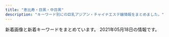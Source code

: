 ```yaml
---
title: "恵比寿・目黒・中目黒"
description: "キーワード別にの巨乳アジアン・チャイナエステ嬢情報をまとめました。"
---
```


新着画像と新着キーワードをまとめています。
2021年05月18日の情報です。

<DmmAffiliateIns />
<KeywordTable
  shops={
    [
    {
        "url": "http://iyashi-kokoro.info/",
        "station": "JR\u76ee\u9ed2\u99c5\u6771\u53e3",
        "keywords": {
            "C": 7,
            "D": 40,
            "87": 3,
            "88": 7,
            "85": 5,
            "86": 38,
            "E": 13
        },
        "img_links": [
            "http://iyashi-kokoro.info/i/img/st50.jpg",
            "http://iyashi-kokoro.info/img/st62.jpg",
            "http://iyashi-kokoro.info/img/s62.jpg",
            "http://iyashi-kokoro.info/i/img/r3.jpg",
            "http://iyashi-kokoro.info/i/img/r1.jpg",
            "http://iyashi-kokoro.info/i/img/r4.jpg",
            "http://iyashi-kokoro.info/i/img/st29.jpg",
            "http://iyashi-kokoro.info/img/st42.jpg",
            "http://iyashi-kokoro.info/img/s18.jpg",
            "http://iyashi-kokoro.info/img/st52.jpg",
            "http://iyashi-kokoro.info/i/img/st40.jpg",
            "http://iyashi-kokoro.info/img/st59.jpg",
            "http://iyashi-kokoro.info/img/s65.jpg",
            "http://iyashi-kokoro.info/i/img/s1.jpg",
            "http://iyashi-kokoro.info/img/st64.jpg",
            "http://iyashi-kokoro.info/img/st57.jpg",
            "http://iyashi-kokoro.info/img/st46.jpg",
            "http://iyashi-kokoro.info/i/img/r2.jpg",
            "http://iyashi-kokoro.info/img/s63.jpg",
            "http://iyashi-kokoro.info/img/st49.jpg",
            "http://iyashi-kokoro.info/i/img/st56.jpg",
            "http://iyashi-kokoro.info/img/s59.jpg",
            "http://iyashi-kokoro.info/img/st61.jpg",
            "http://iyashi-kokoro.info/i/img/st58.jpg",
            "http://iyashi-kokoro.info/img/st60.jpg",
            "http://iyashi-kokoro.info/img/st51.jpg",
            "http://iyashi-kokoro.info/img/s58.jpg",
            "http://iyashi-kokoro.info/i/img/st43.jpg",
            "http://iyashi-kokoro.info/img/st32.jpg",
            "http://iyashi-kokoro.info/img/st50.jpg",
            "http://iyashi-kokoro.info/i/img/st41.jpg",
            "http://iyashi-kokoro.info/i/img/st51.jpg",
            "http://iyashi-kokoro.info/img/st29.jpg",
            "http://iyashi-kokoro.info/i/img/st54.jpg",
            "http://iyashi-kokoro.info/i/img/st52.jpg",
            "http://iyashi-kokoro.info/img/fla.jpg",
            "http://iyashi-kokoro.info/i/img/s3.jpg",
            "http://iyashi-kokoro.info/i/img/st59.jpg",
            "http://iyashi-kokoro.info/img/st40.jpg",
            "http://iyashi-kokoro.info/i/img/st57.jpg",
            "http://iyashi-kokoro.info/img/s57.jpg",
            "http://iyashi-kokoro.info/i/img/st63.jpg",
            "http://iyashi-kokoro.info/img/cam.jpg",
            "http://iyashi-kokoro.info/img/st53.jpg",
            "http://iyashi-kokoro.info/i/img/st65.jpg",
            "http://iyashi-kokoro.info/i/img/st49.jpg",
            "http://iyashi-kokoro.info/img/st44.jpg",
            "http://iyashi-kokoro.info/i/img/st62.jpg",
            "http://iyashi-kokoro.info/img/botton.jpg",
            "http://iyashi-kokoro.info/img/st39.jpg",
            "http://iyashi-kokoro.info/img/st58.jpg",
            "http://iyashi-kokoro.info/i/img/st60.jpg",
            "http://iyashi-kokoro.info/img/s55.jpg",
            "http://iyashi-kokoro.info/img/s56.jpg",
            "http://iyashi-kokoro.info/i/img/s2.jpg",
            "http://iyashi-kokoro.info/img/mo.png",
            "http://iyashi-kokoro.info/i/img/st20.jpg",
            "http://iyashi-kokoro.info/i/img/st53.jpg",
            "http://iyashi-kokoro.info/i/img/st42.jpg",
            "http://iyashi-kokoro.info/i/img/r6.jpg",
            "http://iyashi-kokoro.info/img/s60.jpg",
            "http://iyashi-kokoro.info/i/img/st39.jpg",
            "http://iyashi-kokoro.info/img/s54.jpg",
            "http://iyashi-kokoro.info/img/st41.jpg",
            "http://iyashi-kokoro.info/i/img/st55.jpg",
            "http://iyashi-kokoro.info/img/st54.jpg",
            "http://iyashi-kokoro.info/img/st55.jpg",
            "http://iyashi-kokoro.info/i/img/s4.jpg",
            "http://iyashi-kokoro.info/img/st65.jpg",
            "http://iyashi-kokoro.info/i/img/st64.jpg",
            "http://iyashi-kokoro.info/i/img/st61.jpg",
            "http://iyashi-kokoro.info/img/st63.jpg",
            "http://iyashi-kokoro.info/img/s61.jpg",
            "http://iyashi-kokoro.info/i/img/st44.jpg",
            "http://iyashi-kokoro.info/img/st20.jpg",
            "http://iyashi-kokoro.info/img/st56.jpg",
            "http://iyashi-kokoro.info/img/st43.jpg",
            "http://iyashi-kokoro.info/i/img/st32.jpg",
            "http://iyashi-kokoro.info/img/s64.jpg",
            "http://iyashi-kokoro.info/i/img/r5.jpg"
        ],
        "name": "\u307f\u3086\u304d"
    },
    {
        "station": "JR\u6075\u6bd4\u5bff\u99c5\u897f\u53e3",
        "img_links": [
            "http://hi-msg.com/tonton/images/slider/slide1.png",
            "http://hi-msg.com/tonton/images/r4.jpg",
            "http://hi-msg.com/tonton/images/an_6_01.jpg",
            "http://hi-msg.com/tonton/images/staff_images/st1.jpg",
            "http://hi-msg.com/tonton/images/staff_images/st4.jpg",
            "http://hi-msg.com/tonton/images/fbb.jpg",
            "http://hi-msg.com/tonton/images/r2.jpg",
            "http://hi-msg.com/tonton/images/an_1_01.jpg",
            "http://hi-msg.com/tonton/images/slider/slide3s.png",
            "http://hi-msg.com/tonton/images/index-1.jpg",
            "http://hi-msg.com/tonton/images/r3.jpg",
            "http://hi-msg.com/tonton/images/staff_images/st3.jpg",
            "http://hi-msg.com/tonton/images/an_1_02.jpg",
            "http://hi-msg.com/tonton/images/staff_images/st5.jpg",
            "http://hi-msg.com/tonton/images/slider/slide2s.png",
            "http://hi-msg.com/tonton/images/index_01.jpg",
            "http://hi-msg.com/tonton/images/an_4_02.jpg",
            "http://hi-msg.com/tonton/images/an_2_01.jpg",
            "http://hi-msg.com/tonton/images/an_5_01.jpg",
            "http://hi-msg.com/tonton/images/an_3_01.jpg",
            "http://hi-msg.com/tonton/images/eve1.png",
            "http://hi-msg.com/tonton/images/an_4_01.jpg",
            "http://hi-msg.com/tonton/images/slider/slide1s.png",
            "http://hi-msg.com/tonton/images/an_6_02.jpg",
            "http://hi-msg.com/tonton/images/slider/slide2.png",
            "http://hi-msg.com/tonton/images/sys1.jpg",
            "http://hi-msg.com/tonton/images/an_2_02.jpg",
            "http://hi-msg.com/tonton/images/staff_images/sl.png",
            "http://hi-msg.com/tonton/images/an_3_02.jpg",
            "http://hi-msg.com/tonton/images/staff_images/st2.jpg",
            "http://hi-msg.com/tonton/images/r1.jpg",
            "http://hi-msg.com/tonton/images/qr.jpg",
            "http://hi-msg.com/tonton/images/index-2.jpg",
            "http://hi-msg.com/tonton/images/an_5_02.jpg",
            "http://hi-msg.com/tonton/images/slider/slide3.png"
        ],
        "keywords": {
            "D": 19,
            "C": 7,
            "85": 7,
            "86": 17,
            "83": 7,
            "E": 5
        },
        "url": "http://hi-msg.com/tonton/",
        "name": "\u30c8\u30f3\u30c8\u30f3"
    },
    {
        "url": "https://meguro-babel.com/",
        "station": "JR\u76ee\u9ed2\u99c5\u6771\u53e3",
        "keywords": {},
        "img_links": [
            "https://meguro-babel.com/girl/21.jpg",
            "https://meguro-babel.com/images/room/photo03.jpg",
            "https://meguro-babel.com/topics/img/157-1.jpg",
            "https://meguro-babel.com/girl/15.jpg",
            "https://meguro-babel.com/girl/7.jpg",
            "https://meguro-babel.com/topics/img/156-1.jpg",
            "https://meguro-babel.com/girl/9.jpg",
            "https://meguro-babel.com/topics/img/145-1.jpg",
            "https://meguro-babel.com/girl/1.jpg",
            "https://meguro-babel.com/girl/5.jpg",
            "https://meguro-babel.com/girl/4.jpg",
            "https://meguro-babel.com/images/qr.jpg",
            "https://meguro-babel.com/images/room/photo01.jpg",
            "https://meguro-babel.com/images/img_1.jpg",
            "https://meguro-babel.com/images/room/photo02.jpg",
            "https://meguro-babel.com/images/topimg4.jpg",
            "https://meguro-babel.com/girl/24.jpg",
            "https://meguro-babel.com/images/room/photo04.jpg",
            "https://meguro-babel.com/girl/8.jpg"
        ],
        "name": "\u30d0\u30d9\u30eb"
    },
    {
        "name": "Victoria\u30fb\u30d3\u30af\u30c8\u30ea\u30a2",
        "station": "JR\u76ee\u9ed2\u99c5\u6771\u53e3",
        "keywords": {
            "D": 20,
            "F": 1,
            "G": 1,
            "83": 7,
            "86": 10,
            "89": 1,
            "C": 8,
            "93": 1,
            "E": 3,
            "82": 2,
            "87": 4,
            "85": 8
        },
        "url": "http://victoria.tyo.cm/",
        "img_links": [
            "http://victoria.tyo.cm/photos/sites/13/2018/12/2018121502493953.jpg",
            "https://www.a-side.com/ad/koko/include/banner/koko_125x125.png",
            "http://victoria.tyo.cm/photos/sites/13/2019/02/2019022703022355.jpg",
            "http://victoria.tyo.cm/photos/sites/13/2018/12/2018121502493814.jpg",
            "http://victoria.tyo.cm/images/room2.jpg",
            "http://victoria.tyo.cm/photos/sites/13/2019/04/2019041807165826.jpg",
            "http://victoria.tyo.cm/photos/sites/13/2019/12/2019120904521737.jpg",
            "http://victoria.tyo.cm/photos/sites/13/2020/10/2020100803550565.jpg",
            "http://victoria.tyo.cm/photos/sites/13/2020/02/2020021307433041.jpg",
            "http://victoria.tyo.cm/images/s_staff.png",
            "http://victoria.tyo.cm/photos/sites/13/2020/01/2020012005552181.jpg",
            "http://victoria.tyo.cm/images/room4.jpg",
            "http://victoria.tyo.cm/images/mobile.jpg",
            "http://victoria.tyo.cm/photos/sites/13/2018/12/2018121502493879.jpg",
            "http://victoria.tyo.cm/photos/sites/13/2019/12/2019120106181894.jpg",
            "http://victoria.tyo.cm/photos/sites/13/2019/06/2019061005275095.jpg",
            "http://victoria.tyo.cm/images/news.jpg",
            "http://victoria.tyo.cm/photos/sites/13/2020/02/202002030340133.jpg",
            "http://victoria.tyo.cm/photos/sites/13/2019/08/2019080607062415.jpg",
            "http://victoria.tyo.cm/images/room1.jpg",
            "http://victoria.tyo.cm/photos/sites/13/2019/01/2019012509534353.jpg",
            "http://victoria.tyo.cm/photos/sites/13/2019/02/2019021206543056.jpg",
            "http://victoria.tyo.cm/photos/sites/13/2019/01/2019010506292922.jpg",
            "http://victoria.tyo.cm/photos/sites/13/2019/10/2019100904082968.jpg",
            "http://victoria.tyo.cm/images/pick.jpg",
            "http://victoria.tyo.cm/photos/sites/13/2018/12/2018122904411765.jpg",
            "http://victoria.tyo.cm/photos/sites/13/2019/12/2019120406433710.jpg",
            "http://victoria.tyo.cm/photos/sites/13/2018/12/2018122904422525.jpg",
            "http://victoria.tyo.cm/photos/sites/13/2019/07/2019070206503156.jpg",
            "http://victoria.tyo.cm/photos/sites/13/2020/02/2020020104570910.jpg",
            "http://victoria.tyo.cm/photos/sites/13/2018/12/2018122701570643.jpg",
            "http://victoria.tyo.cm/photos/sites/13/2020/01/2020012005552622.jpg",
            "http://victoria.tyo.cm/photos/sites/13/2018/12/2018122701570616.jpg",
            "http://victoria.tyo.cm/photos/sites/13/2019/10/2019100904083557.jpg",
            "http://victoria.tyo.cm/images/room3.jpg",
            "http://victoria.tyo.cm/photos/sites/13/2019/04/2019040304024424.jpg",
            "http://victoria.tyo.cm/photos/sites/13/2019/01/2019010506293526.jpg",
            "http://victoria.tyo.cm/photos/sites/13/2018/12/2018121502493847.jpg",
            "http://victoria.tyo.cm/photos/sites/13/2019/01/2019012108071242.jpg",
            "http://victoria.tyo.cm/photos/sites/13/2021/02/2021021509575615.jpg",
            "http://victoria.tyo.cm/images/top.jpg",
            "http://victoria.tyo.cm/photos/sites/13/2020/01/2020011205500461.jpg",
            "http://victoria.tyo.cm/photos/sites/13/2020/01/2020011104241542.jpg",
            "http://victoria.tyo.cm/photos/sites/13/2020/03/2020031904101259.jpg",
            "http://victoria.tyo.cm/photos/sites/13/2019/12/2019120904521188.jpg",
            "http://victoria.tyo.cm/photos/sites/13/2019/01/2019012509505197.jpg",
            "http://victoria.tyo.cm/photos/sites/13/2019/05/201905100639429.jpg",
            "http://victoria.tyo.cm/photos/sites/13/2019/02/2019021407162693.jpg",
            "http://victoria.tyo.cm/photos/sites/13/2019/10/2019101403232834.jpg",
            "http://victoria.tyo.cm/photos/sites/13/2019/01/2019011103510521.jpg",
            "http://victoria.tyo.cm/images/face.jpg"
        ]
    },
    {
        "keywords": {
            "C": 1,
            "88": 1,
            "87": 4,
            "D": 5,
            "85": 1
        },
        "url": "http://nakamegurofun.com/",
        "name": "Flower \uff5e\u30d5\u30e9\u30ef\u30fc\uff5e",
        "img_links": [
            "http://nakamegurofun.com/files/003-030964.jpg",
            "http://nakamegurofun.com/files/0064f22.jpg",
            "http://nakamegurofun.com/files/006-020964.jpg",
            "http://nakamegurofun.com/files/002-030964.jpg",
            "http://nakamegurofun.com/files/0030964.jpg",
            "http://nakamegurofun.com/files/0020964.jpg",
            "http://nakamegurofun.com/files/0034f22.jpg",
            "http://nakamegurofun.com/files/0074f22.jpg",
            "http://nakamegurofun.com/images/infotiao1.jpg",
            "http://nakamegurofun.com/images/main_bottom.png",
            "http://nakamegurofun.com/files/002-020964.jpg",
            "http://nakamegurofun.com/files/007fa9d.jpg",
            "http://nakamegurofun.com/images/shop/shop04.jpg",
            "http://nakamegurofun.com/images/s3.jpg",
            "http://nakamegurofun.com/files/007-030964.jpg",
            "http://nakamegurofun.com/images/shop/shop01.jpg",
            "http://nakamegurofun.com/files/0054f22.jpg",
            "http://nakamegurofun.com/files/002fa9d.jpg",
            "http://nakamegurofun.com/files/005fa9d.jpg",
            "http://nakamegurofun.com/files/005-020964.jpg",
            "http://nakamegurofun.com/files/008-020964.jpg",
            "http://nakamegurofun.com/images/xian.png",
            "http://nakamegurofun.com/files/0024f22.jpg",
            "http://nakamegurofun.com/files/006fa9d.jpg",
            "http://nakamegurofun.com/images/s5.jpg",
            "http://nakamegurofun.com/files/003-020964.jpg",
            "http://nakamegurofun.com/files/005-030964.jpg",
            "http://nakamegurofun.com/files/0050964.jpg",
            "http://nakamegurofun.com/files/007-020964.jpg",
            "http://nakamegurofun.com/images/s1.jpg",
            "http://nakamegurofun.com/images/service91a6.png",
            "http://nakamegurofun.com/files/0084f22.jpg",
            "http://nakamegurofun.com/files/0080964.jpg",
            "http://nakamegurofun.com/files/008fa9d.jpg",
            "http://nakamegurofun.com/images/zi_massage.png",
            "http://nakamegurofun.com/images/shop/shop03.jpg",
            "http://nakamegurofun.com/files/008-030964.jpg",
            "http://nakamegurofun.com/images/tel.png",
            "http://nakamegurofun.com/images/s4.jpg",
            "http://nakamegurofun.com/files/0070964.jpg",
            "http://nakamegurofun.com/images/shop/shop02.jpg",
            "http://nakamegurofun.com/files/0060964.jpg",
            "http://nakamegurofun.com/images/s2.jpg",
            "http://nakamegurofun.com/files/003fa9d.jpg",
            "http://nakamegurofun.com/files/006-030964.jpg",
            "http://nakamegurofun.com/images/main_top.png",
            "http://nakamegurofun.com/images/zi_staff.png"
        ],
        "station": "\u4e2d\u76ee\u9ed2\u99c5\u897f\u53e3"
    },
    {
        "url": "http://www.himawari-aroma.xyz/",
        "img_links": [
            "http://www.himawari-aroma.xyz/images/shop/1.png",
            "http://www.himawari-aroma.xyz/images/shop/4/1.jpg",
            "http://www.himawari-aroma.xyz/images/psd/off.jpg",
            "http://www.himawari-aroma.xyz/images/staff/3/ami.png",
            "http://www.himawari-aroma.xyz/images/13.png",
            "http://www.himawari-aroma.xyz/images/shop/4/2.jpg",
            "http://www.himawari-aroma.xyz/images/sys.jpg",
            "http://www.himawari-aroma.xyz/images/staff/3/mayu.png"
        ],
        "name": "\u3072\u307e\u308f\u308a",
        "keywords": {},
        "station": "JR\u6075\u6bd4\u5bff\u99c5\u897f\u53e3"
    },
    {
        "name": "\u7652\u3057\u5bb6",
        "url": "http://www.oasis.esjoho.com/",
        "keywords": {
            "D": 6,
            "C": 13,
            "86": 2,
            "87": 4,
            "85": 2
        },
        "img_links": [
            "http://www.oasis.esjoho.com/img/btn_side_mobile.jpg",
            "http://www.oasis.esjoho.com/files/004.jpg",
            "http://www.oasis.esjoho.com/files/005-02.jpg",
            "http://www.oasis.esjoho.com/files/002-02.jpg",
            "http://www.oasis.esjoho.com/img/ttl_news.png",
            "http://www.oasis.esjoho.com/files/001.jpg",
            "http://www.oasis.esjoho.com/img/btn_blog.png",
            "http://www.oasis.esjoho.com/img/tel.png",
            "http://www.oasis.esjoho.com/files/005.jpg",
            "http://www.oasis.esjoho.com/files/001-02.jpg",
            "http://www.oasis.esjoho.com/img/ttl_info.png",
            "http://www.oasis.esjoho.com/img/pickup.jpg",
            "http://www.oasis.esjoho.com/img/goback.jpg",
            "http://www.oasis.esjoho.com/files/004-02.jpg",
            "http://www.oasis.esjoho.com/files/002.jpg"
        ],
        "station": "\u897f\u5c0f\u5c71\u99c5"
    },
    {
        "name": "RelaCute \u30ea\u30e9\u30ad\u30e5\u30fc\u30c8",
        "img_links": [],
        "station": "JR\u76ee\u9ed2\u99c5\u6771\u53e3",
        "url": "http://relacute.tyo.cm/",
        "keywords": {}
    },
    {
        "keywords": {},
        "url": "http://kintsuki.este88.com/",
        "img_links": [
            "http://kintsuki.este88.com/gals/mika1.jpg",
            "http://kintsuki.este88.com/images/r02.jpg",
            "http://kintsuki.este88.com/gals/kixyoko1.jpg",
            "http://kintsuki.este88.com/gals/kana1.jpg",
            "http://kintsuki.este88.com/gals/koyuki1.jpg",
            "http://kintsuki.este88.com/gals/yuyu1.jpg",
            "http://kintsuki.este88.com/gals/kaori1.jpg",
            "http://kintsuki.este88.com/images/ph1.jpg",
            "http://kintsuki.este88.com/images/r01.jpg",
            "http://kintsuki.este88.com/images/r04.jpg",
            "http://kintsuki.este88.com/gals/momo1.jpg",
            "http://kintsuki.este88.com/gals/rina1.jpg",
            "http://kintsuki.este88.com/gals/rei1.jpg"
        ],
        "station": "JR\u76ee\u9ed2\u99c5\u6771\u53e3",
        "name": "\u91d1\u306e\u6708"
    },
    {
        "img_links": [
            "http://with-you.tyo.cm/photos/sites/6/2019/11/2019110806175615.jpg",
            "http://with-you.tyo.cm/photos/sites/6/2019/02/2019021818395644.jpg",
            "http://with-you.tyo.cm/photos/sites/6/2019/12/2019121914290846.jpg",
            "http://with-you.tyo.cm/photos/sites/6/2019/11/2019111915264046.jpg",
            "http://with-you.tyo.cm/photos/sites/6/2019/10/2019102716505281.jpg",
            "http://with-you.tyo.cm/photos/sites/6/2019/02/2019021816155116.jpg",
            "http://with-you.tyo.cm/photos/sites/6/2019/02/2019021818404723.jpg",
            "http://with-you.tyo.cm/photos/sites/6/2019/11/2019112214502832.jpg",
            "http://with-you.tyo.cm/photos/sites/6/2019/11/2019110107572662.jpg",
            "http://with-you.tyo.cm/photos/sites/6/2019/11/2019112916075124.jpg",
            "http://with-you.tyo.cm/photos/sites/6/2019/11/2019110806175734.jpg",
            "http://with-you.tyo.cm/photos/sites/6/2019/11/2019110107573374.jpg",
            "http://with-you.tyo.cm/images/s_link.jpg",
            "http://with-you.tyo.cm/images/s_staff.jpg",
            "http://with-you.tyo.cm/photos/sites/6/2019/02/2019021816145119.jpg",
            "http://with-you.tyo.cm/photos/sites/6/2019/11/2019112214503286.jpg",
            "http://with-you.tyo.cm/photos/sites/6/2019/06/2019060510455732.jpg",
            "http://with-you.tyo.cm/photos/sites/6/2020/06/2020061515330329.jpg",
            "http://with-you.tyo.cm/photos/sites/6/2019/11/2019112916080552.jpg",
            "http://with-you.tyo.cm/photos/sites/6/2019/11/2019112517122617.jpg",
            "http://with-you.tyo.cm/photos/sites/6/2019/11/2019110108001772.jpg",
            "http://with-you.tyo.cm/photos/sites/6/2019/12/2019121914290210.jpg",
            "http://with-you.tyo.cm/photos/sites/6/2020/03/2020032714573892.jpg",
            "http://with-you.tyo.cm/photos/sites/6/2020/06/2020061515324852.jpg",
            "http://with-you.tyo.cm/photos/sites/6/2019/11/2019110108002447.jpg",
            "http://with-you.tyo.cm/images/s_recuit.jpg",
            "http://with-you.tyo.cm/photos/sites/6/2019/10/2019102716505124.jpg",
            "http://with-you.tyo.cm/photos/sites/6/2019/11/2019112916075813.jpg",
            "http://with-you.tyo.cm/photos/sites/6/2019/12/2019121017051597.jpg",
            "http://with-you.tyo.cm/images/s_news.jpg",
            "http://with-you.tyo.cm/images/top.png",
            "http://with-you.tyo.cm/photos/sites/6/2019/11/2019110606012817.jpg",
            "http://with-you.tyo.cm/photos/sites/6/2019/03/2019030615474648.jpg",
            "http://with-you.tyo.cm/images/s_pick.jpg",
            "http://with-you.tyo.cm/photos/sites/6/2021/04/2021041715082929.jpg",
            "http://with-you.tyo.cm/photos/sites/6/2019/11/2019111915264240.jpg",
            "http://with-you.tyo.cm/photos/sites/6/2020/03/2020032714542799.jpg",
            "http://with-you.tyo.cm/photos/sites/6/2019/12/2019121017051599.jpg",
            "http://with-you.tyo.cm/photos/sites/6/2019/11/2019112517121980.jpg",
            "http://with-you.tyo.cm/photos/sites/6/2020/09/2020092511214697.jpg"
        ],
        "station": "JR\u76ee\u9ed2\u99c5\u6771\u53e3",
        "name": "With you\u30fb\u30a6\u30a3\u30ba\u30e6\u30fc",
        "url": "http://with-you.tyo.cm",
        "keywords": {
            "D": 18,
            "C": 36,
            "\u80f8": 2
        }
    },
    {
        "img_links": [
            "http://sakuram.jpest.net/images/c8.jpg",
            "http://sakuram.jpest.net/images/c4.jpg",
            "http://sakuram.jpest.net/images/tit_massage.jpg",
            "http://sakuramadmin.jpest.net/uploads//2021032109570330-e1616320636156.jpeg",
            "http://sakuram.jpest.net/images/sp_tit_pro.jpg",
            "http://sakuram.jpest.net/images/c9.jpg",
            "http://sakuramadmin.jpest.net/uploads//2021031911175546-e1616152759491.jpeg",
            "http://sakuramadmin.jpest.net/uploads//2021031911185719-e1616152747951.jpeg",
            "http://sakuramadmin.jpest.net/uploads//2021033115115727-e1617203531417.jpeg",
            "http://sakuram.jpest.net/images/sp_tit_new.jpg",
            "http://sakuramadmin.jpest.net/uploads//2021050608205136-e1620289297840.jpeg",
            "http://sakuram.jpest.net/images/c1.jpg",
            "http://sakuramadmin.jpest.net/uploads//2021031911082377-e1616152110616.jpeg",
            "http://sakuram.jpest.net/images/c5.jpg",
            "http://sakuram.jpest.net/images/c7.jpg",
            "http://sakuramadmin.jpest.net/uploads//2021031911072093-e1616152076234.jpeg",
            "http://sakuramadmin.jpest.net/uploads//2021033115122354-e1617203553449.jpeg",
            "http://sakuram.jpest.net/images/tit_staff.jpg",
            "http://sakuramadmin.jpest.net/uploads//2021051404342418-e1620966876658.jpeg",
            "http://sakuramadmin.jpest.net/uploads//2021031916241575-scaled.jpeg",
            "http://sakuram.jpest.net/images/acc.jpg",
            "http://sakuram.jpest.net/images/tel.png",
            "http://sakuramadmin.jpest.net/uploads//2021031911065558-e1616152029628.jpeg",
            "http://sakuramadmin.jpest.net/uploads//2021051616283953-e1621182530874.jpeg",
            "http://sakuramadmin.jpest.net/uploads//2021051616285979-e1621182557998.jpeg",
            "http://sakuram.jpest.net/images/sp_tit_pick.jpg",
            "http://sakuram.jpest.net/images/sp_tit_massage.jpg",
            "http://sakuram.jpest.net/images/tit_new.jpg",
            "http://sakuram.jpest.net/images/tit_sch.jpg",
            "http://sakuram.jpest.net/images/sp_tit_staff.jpg",
            "http://sakuram.jpest.net/images/c6.jpg",
            "http://sakuram.jpest.net/images/tit_pro.jpg",
            "http://sakuram.jpest.net/images/top.jpg",
            "http://sakuram.jpest.net/images/c3.jpg",
            "http://sakuram.jpest.net/images/c2.jpg",
            "http://sakuramadmin.jpest.net/uploads//2021031911110584-e1616152277976.jpeg"
        ],
        "url": "http://sakuram.jpest.net/",
        "station": "JR\u6075\u6bd4\u5bff\u897f\u53e3",
        "keywords": {
            "E": 1,
            "86": 1,
            "C": 1
        },
        "name": "\u685c\u6e80\u958b"
    },
    {
        "img_links": [
            "http://onlyone.tyo.cm/images/acc1.jpg",
            "http://onlyone.tyo.cm/photos/sites/5/2021/02/202102181024101.jpg",
            "http://onlyone.tyo.cm/photos/sites/5/2021/03/2021030316101626.jpg",
            "http://onlyone.tyo.cm/images/line.jpg",
            "http://onlyone.tyo.cm/photos/sites/5/2018/07/2018071709241386.jpg",
            "http://onlyone.tyo.cm/photos/sites/5/2020/02/2020022610121615.jpg",
            "http://onlyone.tyo.cm/photos/sites/5/2019/08/2019080815010066.jpg",
            "http://onlyone.tyo.cm/images/s_link.png",
            "http://onlyone.tyo.cm/photos/sites/5/2019/02/2019022310334774.jpg",
            "http://onlyone.tyo.cm/photos/sites/5/2018/09/2018092710191274.jpg",
            "http://onlyone.tyo.cm/photos/sites/5/2017/11/2017112708111797.jpg",
            "http://onlyone.tyo.cm/images/room1.jpg",
            "http://onlyone.tyo.cm/photos/sites/5/2020/06/2020060815500896.jpg",
            "http://onlyone.tyo.cm/photos/sites/5/2019/07/2019071716092046.jpg",
            "http://onlyone.tyo.cm/photos/sites/5/2019/02/2019022310345266.jpg",
            "http://onlyone.tyo.cm/photos/sites/5/2018/08/2018080308152252.jpg",
            "http://onlyone.a1.ies.bz/upload/sites/5/2021/05/2021050615551714.jpg",
            "http://onlyone.tyo.cm/images/new.jpg",
            "http://onlyone.tyo.cm/photos/sites/5/2019/12/2019120510353312.jpg",
            "http://onlyone.tyo.cm/photos/sites/5/2020/01/2020011413501066.jpg",
            "http://onlyone.tyo.cm/images/s_staff.png",
            "http://onlyone.tyo.cm/photos/sites/5/2019/06/2019060510472559.jpg",
            "http://onlyone.tyo.cm/photos/sites/5/2021/02/2021022216501749.jpg",
            "http://onlyone.tyo.cm/images/room3.jpg",
            "http://onlyone.tyo.cm/photos/sites/5/2019/11/2019110105153240.jpg",
            "http://onlyone.tyo.cm/photos/sites/5/2020/09/2020092510524025.jpg",
            "http://onlyone.tyo.cm/images/acc3.jpg",
            "http://onlyone.tyo.cm/photos/sites/5/2020/05/2020051419324761.jpg",
            "http://onlyone.tyo.cm/photos/sites/5/2020/03/2020031716151746.jpg",
            "http://onlyone.tyo.cm/photos/sites/5/2021/05/2021050615551714.jpg",
            "http://onlyone.tyo.cm/photos/sites/5/2018/03/2018031607430562.jpg",
            "http://onlyone.tyo.cm/photos/sites/5/2019/08/2019082610481667.jpg",
            "http://onlyone.tyo.cm/photos/sites/5/2019/07/201907171609201.jpg",
            "http://onlyone.tyo.cm/photos/sites/5/2019/06/2019060510384975.jpg",
            "http://onlyone.tyo.cm/photos/sites/5/2018/11/2018112110301745.jpg",
            "http://onlyone.tyo.cm/photos/sites/5/2019/07/2019070711031982.jpg",
            "http://onlyone.tyo.cm/images/room2.jpg",
            "http://onlyone.tyo.cm/photos/sites/5/2019/01/2019013017371133.jpg",
            "http://onlyone.tyo.cm/photos/sites/5/2018/08/2018082407542866.jpg",
            "http://onlyone.tyo.cm/photos/sites/5/2019/05/2019052911352557.jpg",
            "http://onlyone.tyo.cm/photos/sites/5/2018/06/2018062904050630.jpg",
            "http://onlyone.tyo.cm/photos/sites/5/2019/12/2019121715483135.jpg",
            "http://onlyone.tyo.cm/photos/sites/5/2019/07/2019070616424775.jpg",
            "http://onlyone.tyo.cm/photos/sites/5/2019/03/2019030418403098.jpg",
            "http://onlyone.tyo.cm/photos/sites/5/2018/11/2018110713255310.jpg",
            "http://onlyone.tyo.cm/photos/sites/5/2019/05/2019050915292562.jpg",
            "http://onlyone.tyo.cm/photos/sites/5/2021/02/2021022515094363.jpg",
            "http://onlyone.tyo.cm/photos/sites/5/2020/09/2020090210405221.jpg",
            "http://onlyone.tyo.cm/photos/sites/5/2020/09/2020092218541894.jpg",
            "http://onlyone.tyo.cm/photos/sites/5/2021/02/202102201049167.jpg",
            "http://onlyone.tyo.cm/photos/sites/5/2021/03/2021030316101022.jpg",
            "http://onlyone.tyo.cm/images/top.png",
            "http://onlyone.tyo.cm/photos/sites/5/2020/09/2020092617301564.jpg",
            "http://onlyone.tyo.cm/photos/sites/5/2020/07/2020070217061815.jpg",
            "http://onlyone.tyo.cm/photos/sites/5/2020/01/2020011412572423.jpg",
            "http://onlyone.tyo.cm/photos/sites/5/2020/09/2020092510523723.jpg",
            "http://onlyone.tyo.cm/images/acc2.jpg",
            "http://onlyone.tyo.cm/images/acc4.jpg",
            "http://onlyone.tyo.cm/photos/sites/5/2020/01/2020011413500417.jpg",
            "http://onlyone.tyo.cm/photos/sites/5/2019/11/2019110105152849.jpg",
            "http://onlyone.tyo.cm/images/room4.jpg",
            "http://onlyone.tyo.cm/photos/sites/5/2019/11/2019112117013754.jpg",
            "http://onlyone.tyo.cm/photos/sites/5/2020/07/2020070215334437.jpg",
            "http://onlyone.tyo.cm/photos/sites/5/2018/10/201810181432433.jpg",
            "http://onlyone.tyo.cm/photos/sites/5/2019/01/2019011814353078.jpg",
            "http://onlyone.tyo.cm/photos/sites/5/2020/09/2020092510523998.jpg",
            "http://onlyone.tyo.cm/photos/sites/5/2021/02/2021021810240848.jpg"
        ],
        "name": "OnlyOne",
        "url": "http://onlyone.tyo.cm/",
        "station": "JR\u76ee\u9ed2\u99c5\u897f\u53e3",
        "keywords": {
            "87": 5,
            "E": 2,
            "83": 3,
            "86": 11,
            "D": 26,
            "84": 1,
            "F": 1,
            "85": 9,
            "C": 4,
            "88": 3
        }
    },
    {
        "keywords": {},
        "url": "http://www.ourstarts.site/",
        "img_links": [
            "http://www.ourstarts.site/templets/default/picture/news.png",
            "http://www.ourstarts.site/uploads/200729/1-200H9141612609.jpg",
            "http://www.ourstarts.site/templets/default/images/t2.jpg",
            "http://www.ourstarts.site/uploads/allimg/200729/1-200H9141213.jpg",
            "http://www.ourstarts.site/uploads/200729/1-200H9140Q13E.jpg",
            "http://www.ourstarts.site/uploads/allimg/200729/1-200H9141229.jpg",
            "http://www.ourstarts.site/uploads/180917/1-1P91G6122J28.jpg",
            "http://www.ourstarts.site/templets/default/images/t3.jpg",
            "http://www.ourstarts.site/templets/default/picture/close.png",
            "http://www.ourstarts.site/templets/default/picture/foot_tel.png",
            "http://www.ourstarts.site/templets/default/picture/right.png",
            "http://www.ourstarts.site/templets/default/picture/head_tell.png",
            "http://www.ourstarts.site/templets/default/picture/staff.png",
            "http://www.ourstarts.site/templets/default/picture/tel_contact.png",
            "http://www.ourstarts.site/templets/default/images/t1.jpg",
            "http://www.ourstarts.site/templets/default/picture/timg (1).png",
            "http://www.ourstarts.site/uploads/200729/1-200H9140K5J4.jpg",
            "http://www.ourstarts.site/uploads/allimg/200729/1-200H9141912.jpg"
        ],
        "station": "JR\u6075\u6bd4\u5bff\u99c5\u897f\u53e3",
        "name": "\u30cb\u30e3\u30fc\u30cb\u30e3\u30fc"
    },
    {
        "keywords": {
            "E": 5,
            "85": 5,
            "87": 4,
            "C": 42,
            "88": 4,
            "D": 27,
            "86": 9,
            "89": 3,
            "84": 2
        },
        "station": "JR\u76ee\u9ed2\u99c5\u6771\u53e3",
        "img_links": [
            "http://angel.jpn.cm/photos/sites/3/2019/07/2019071016030711.jpg",
            "http://angel.jpn.cm/images/s_link.png",
            "http://angel.jpn.cm/photos/sites/3/2018/06/2018061601280970.jpg",
            "http://angel.jpn.cm/images/room2.jpg",
            "http://angel.jpn.cm/photos/sites/3/2016/08/staff5a.jpg",
            "http://angel.jpn.cm/photos/sites/3/2018/11/201811011331167.jpg",
            "http://angel.jpn.cm/images/room6.jpg",
            "http://angel.jpn.cm/photos/sites/3/2016/08/staff36g.jpg",
            "http://angel.jpn.cm/photos/sites/3/2016/08/staff14.jpg",
            "http://cdn.dino-es.com/images/logo/150x40DinoEs.png",
            "http://angel.jpn.cm/images/s_pick.png",
            "http://angel.jpn.cm/photos/sites/3/2016/08/staff3.jpg",
            "http://angel.jpn.cm/photos/sites/3/2016/08/staff8.jpg",
            "http://angel.jpn.cm/photos/sites/3/2016/08/staff2a.jpg",
            "http://angel.jpn.cm/images/nbj3.jpg",
            "http://angel.jpn.cm/photos/sites/3/2016/08/staff24.jpg",
            "http://angel.jpn.cm/images/top02.jpg",
            "http://angel.jpn.cm/photos/sites/3/2016/08/staff4.jpg",
            "http://angel.jpn.cm/photos/sites/3/2016/08/staff37.jpg",
            "http://angel.jpn.cm/images/s_news.png",
            "http://angel.jpn.cm/photos/sites/3/2019/12/2019122718552333.jpg",
            "http://angel.jpn.cm/images/room4.jpg",
            "http://angel.jpn.cm/photos/sites/3/2016/08/staff14a.jpg",
            "http://angel.jpn.cm/images/room3.jpg",
            "http://angel.jpn.cm/photos/sites/3/2018/06/2018061505064251.jpg",
            "http://angel.jpn.cm/images/mobile.jpg",
            "http://angel.jpn.cm/photos/sites/3/2020/09/2020092511154515.jpg",
            "http://angel.jpn.cm/photos/sites/3/2021/02/2021022516024747.jpg",
            "http://angel.jpn.cm/photos/sites/3/2019/07/2019071213431954.jpg",
            "http://angel.jpn.cm/photos/sites/3/2016/10/staff01.jpg",
            "http://angel.jpn.cm/photos/sites/3/2016/08/staff21.jpg",
            "http://angel.jpn.cm/images/room1.jpg",
            "http://angel.jpn.cm/photos/sites/3/2016/08/staff11.jpg",
            "http://angel.jpn.cm/photos/sites/3/2018/06/2018061601280885.jpg",
            "http://angel.jpn.cm/photos/sites/3/2016/08/staff25a.jpg",
            "http://angel.jpn.cm/photos/sites/3/2016/09/72670992207769698.jpg",
            "http://angel.jpn.cm/photos/sites/3/2017/12/2017122705371661.jpg",
            "http://angel.jpn.cm/photos/sites/3/2016/08/staff7.jpg",
            "http://angel.jpn.cm/photos/sites/3/2016/08/staff39.jpg",
            "http://angel.jpn.cm/photos/sites/3/2016/08/staff25.jpg",
            "http://angel.jpn.cm/photos/sites/3/2017/03/2.jpg",
            "http://angel.jpn.cm/photos/sites/3/2019/12/2019122718552430.jpg",
            "http://angel.jpn.cm/photos/sites/3/2016/08/staff22.jpg",
            "http://angel.jpn.cm/photos/sites/3/2016/08/staff29a.jpg",
            "http://angel.jpn.cm/images/s_staff.png",
            "http://angel.jpn.cm/images/s_mobile.png",
            "http://angel.jpn.cm/photos/sites/3/2016/08/staff29.jpg",
            "http://angel.jpn.cm/images/girl-z1.jpg",
            "http://angel.jpn.cm/photos/sites/3/2016/08/staff5.jpg",
            "http://angel.jpn.cm/photos/sites/3/2019/10/2019100910242499.jpg",
            "http://angel.jpn.cm/photos/sites/3/2018/06/2018061505064271.jpg",
            "http://angel.jpn.cm/photos/sites/3/2017/04/1.jpg",
            "http://angel.jpn.cm/photos/sites/3/2016/08/staff2.jpg",
            "http://angel.jpn.cm/photos/sites/3/2016/08/staff28.jpg",
            "http://angel.jpn.cm/photos/sites/3/2018/06/2018062105525655.jpg",
            "http://angel.jpn.cm/photos/sites/3/2016/08/staff4a.jpg",
            "http://angel.jpn.cm/photos/sites/3/2017/11/2017112010234266.jpg",
            "http://angel.jpn.cm/images/room5.jpg",
            "http://angel.jpn.cm/photos/sites/3/2018/09/2018091001155585.jpg",
            "http://angel.jpn.cm/photos/sites/3/2019/12/2019122718552413.jpg",
            "http://angel.jpn.cm/photos/sites/3/2017/11/201711280608539.jpg",
            "http://angel.jpn.cm/photos/sites/3/2019/06/201906051042276.jpg",
            "http://angel.jpn.cm/photos/sites/3/2017/01/1.jpg",
            "http://angel.jpn.cm/photos/sites/3/2020/06/2020061515170635.jpg",
            "http://angel.jpn.cm/photos/sites/3/2016/09/staff40a.jpg",
            "http://angel.jpn.cm/photos/sites/3/2019/06/2019060510404179.jpg",
            "http://angel.jpn.cm/images/girl-z2.jpg",
            "http://angel.jpn.cm/images/top01.jpg",
            "http://angel.jpn.cm/photos/sites/3/2016/08/staff23a.jpg",
            "http://angel.jpn.cm/photos/sites/3/2019/11/2019111814073465.jpg",
            "http://angel.jpn.cm/photos/sites/3/2016/09/staff40.jpg",
            "http://angel.jpn.cm/photos/sites/3/2016/08/staff37a.jpg",
            "http://angel.jpn.cm/photos/sites/3/2017/12/201712270537317.jpg",
            "http://angel.jpn.cm/photos/sites/3/2019/11/201911181407260.jpg",
            "http://angel.jpn.cm/photos/sites/3/2021/02/2021021714005240.jpg",
            "http://angel.jpn.cm/photos/sites/3/2016/08/staff35.jpg",
            "http://angel.jpn.cm/photos/sites/3/2016/08/staff23.jpg",
            "http://angel.jpn.cm/photos/sites/3/2016/08/staff7a.jpg",
            "http://angel.jpn.cm/photos/sites/3/2017/05/8.jpg",
            "http://angel.jpn.cm/photos/sites/3/2016/08/staff38.jpg",
            "http://angel.jpn.cm/images/info.jpg",
            "http://angel.jpn.cm/images/room7.jpg"
        ],
        "url": "http://angel.jpn.cm/",
        "name": "Angel-\u30a8\u30f3\u30b8\u30a7\u30eb-"
    }
]
}
/>
<DmmAffiliateScript />
